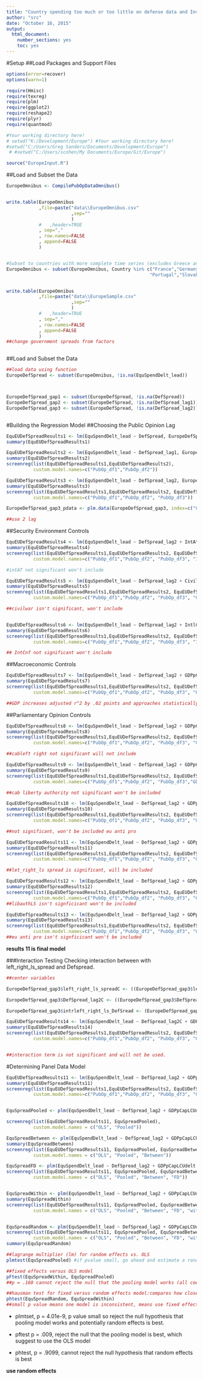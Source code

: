 ```yaml
---
title: "Country spending too much or too little on defense data and Investment spending"
author: "src"
date: "October 16, 2015"
output: 
  html_document: 
    number_sections: yes
    toc: yes
---
```

#Setup
##Load Packages and Support Files
```r
options(error=recover)
options(warn=1)

require(Hmisc)
require(texreg)
require(plm)
require(ggplot2)
require(reshape2)
require(plyr)
require(quantmod)

#Your working directory here!
# setwd("K:/Development/Europe") #Your working directory here!
#setwd("C:/Users/Greg Sanders/Documents/Development/Europe")
 # #setwd("C:/Users/scohen/My Documents/Europe/Git/Europe")

source("EuropeInput.R")

```


##Load and Subset the Data
```r


EuropeOmnibus <- CompilePubOpDataOmnibus()


write.table(EuropeOmnibus
            ,file=paste("data\\EuropeOmnibus.csv"
                        ,sep=""
                        )
            #   ,header=TRUE
            , sep=","
            , row.names=FALSE
            , append=FALSE
            )


#Subset to countries with more complete time series (excludes Greece and Serbia)
EuropeOmnibus <- subset(EuropeOmnibus, Country %in% c("France","Germany","United Kingdom","Italy","Netherlands","Poland",
                                                     "Portugal","Slovakia","Spain","Turkey"))


write.table(EuropeOmnibus
            ,file=paste("data\\EuropeSample.csv"
                        ,sep=""
                        )
            #   ,header=TRUE
            , sep=","
            , row.names=FALSE
            , append=FALSE
            )
##change government spreads from factors



```


##Load and Subset the Data
```r

##load data using function
EuropeDefSpread <- subset(EuropeOmnibus, !is.na(EquSpendDelt_lead))



EuropeDefSpread_gap1 <- subset(EuropeDefSpread, !is.na(DefSpread))
EuropeDefSpread_gap2 <- subset(EuropeDefSpread, !is.na(DefSpread_lag1))
EuropeDefSpread_gap3 <- subset(EuropeDefSpread, !is.na(DefSpread_lag2))



```


#Building the Regression Model
##Choosing the Public Opinion Lag
```r
EquEUDefSpreadResults1 <- lm(EquSpendDelt_lead ~ DefSpread, EuropeDefSpread_gap1) 
summary(EquEUDefSpreadResults1)

EquEUDefSpreadResults2 <- lm(EquSpendDelt_lead ~ DefSpread_lag1, EuropeDefSpread_gap2) 
summary(EquEUDefSpreadResults2)
screenreg(list(EquEUDefSpreadResults1,EquEUDefSpreadResults2),
          custom.model.names=c("PubOp_df1","PubOp_df2"))

EquEUDefSpreadResults3 <- lm(EquSpendDelt_lead ~ DefSpread_lag2, EuropeDefSpread_gap3) 
summary(EquEUDefSpreadResults3)
screenreg(list(EquEUDefSpreadResults1,EquEUDefSpreadResults2, EquEUDefSpreadResults3),
          custom.model.names=c("PubOp_df1","PubOp_df2", "PubOp_df3"))

EuropeDefSpread_gap3_pdata <- plm.data(EuropeDefSpread_gap3, index=c("Country", "Year"))

##use 2 lag
```


##Security Environment Controls
``` r
EquEUDefSpreadResults4 <- lm(EquSpendDelt_lead ~ DefSpread_lag2 + IntAt, EuropeDefSpread_gap3) 
summary(EquEUDefSpreadResults4)
screenreg(list(EquEUDefSpreadResults1,EquEUDefSpreadResults2, EquEUDefSpreadResults3, EquEUDefSpreadResults4),
          custom.model.names=c("PubOp_df1","PubOp_df2", "PubOp_df3", "IntAt"))

#intAT not significant won't include

EquEUDefSpreadResults5 <- lm(EquSpendDelt_lead ~ DefSpread_lag2 + CivilWar, EuropeDefSpread_gap3) 
summary(EquEUDefSpreadResults5)
screenreg(list(EquEUDefSpreadResults1,EquEUDefSpreadResults2, EquEUDefSpreadResults3, EquEUDefSpreadResults5),
          custom.model.names=c("PubOp_df1","PubOp_df2", "PubOp_df3", "CivilWar"))

##civilwar isn't significant, won't include


EquEUDefSpreadResults6 <- lm(EquSpendDelt_lead ~ DefSpread_lag2 + IntlCnf, EuropeDefSpread_gap3) 
summary(EquEUDefSpreadResults6)
screenreg(list(EquEUDefSpreadResults1,EquEUDefSpreadResults2, EquEUDefSpreadResults3, EquEUDefSpreadResults6),
          custom.model.names=c("PubOp_df1","PubOp_df2", "PubOp_df3", "IntCnf"))

## IntCnf not significant won't include


```

##Macroeconomic Controls
```r
EquEUDefSpreadResults7 <- lm(EquSpendDelt_lead ~ DefSpread_lag2 + GDPpCapLCUdelt, EuropeDefSpread_gap3) 
summary(EquEUDefSpreadResults7)
screenreg(list(EquEUDefSpreadResults1,EquEUDefSpreadResults2, EquEUDefSpreadResults3, EquEUDefSpreadResults7),
          custom.model.names=c("PubOp_df1","PubOp_df2", "PubOp_df3", "GDPpc"))

##GDP increases adjusted r^2 by .02 points and approaches statistically significant, will be includee 

```

##Parliamentary Opinion Controls
```r
EquEUDefSpreadResults8 <- lm(EquSpendDelt_lead ~ DefSpread_lag2 + GDPpCapLCUdelt + Cab_left_right, EuropeDefSpread_gap3) 
summary(EquEUDefSpreadResults8)
screenreg(list(EquEUDefSpreadResults1,EquEUDefSpreadResults2, EquEUDefSpreadResults3, EquEUDefSpreadResults7, EquEUDefSpreadResults8),
          custom.model.names=c("PubOp_df1","PubOp_df2", "PubOp_df3", "GDPpCapLCUdelt", "Cableftright"))

##cableft right not significant will not include

EquEUDefSpreadResults9 <- lm(EquSpendDelt_lead ~ DefSpread_lag2 + GDPpCapLCUdelt + Cab_liberty_authority, EuropeDefSpread_gap3) 
summary(EquEUDefSpreadResults9)
screenreg(list(EquEUDefSpreadResults1,EquEUDefSpreadResults2, EquEUDefSpreadResults3, EquEUDefSpreadResults7, EquEUDefSpreadResults9),
          custom.model.names=c("PubOp_df1","PubOp_df2", "PubOp_df3","GDPpCapLCUdelt", "lib_authority"))

##cab liberty authority not significant won't be included

EquEUDefSpreadResults10 <- lm(EquSpendDelt_lead ~ DefSpread_lag2 + GDPpCapLCUdelt + Cab_eu_anti_pro, EuropeDefSpread_gap3) 
summary(EquEUDefSpreadResults10)
screenreg(list(EquEUDefSpreadResults1,EquEUDefSpreadResults2, EquEUDefSpreadResults3, EquEUDefSpreadResults7, EquEUDefSpreadResults10),
          custom.model.names=c("PubOp_df1","PubOp_df2", "PubOp_df3", "GDPpCapLCUdelt", "euAntiPro"))

##not significant, won't be included eu anti pro

EquEUDefSpreadResults11 <- lm(EquSpendDelt_lead ~ DefSpread_lag2 + GDPpCapLCUdelt + left_right_ls_spread, EuropeDefSpread_gap3) 
summary(EquEUDefSpreadResults11)
screenreg(list(EquEUDefSpreadResults1,EquEUDefSpreadResults2, EquEUDefSpreadResults3, EquEUDefSpreadResults7, EquEUDefSpreadResults11),
          custom.model.names=c("PubOp_df1","PubOp_df2", "PubOp_df3", "GDP", "leftrightLS"))

##let_right_ls spread is significant, will be included 

EquEUDefSpreadResults12 <- lm(EquSpendDelt_lead ~ DefSpread_lag2 + GDPpCapLCUdelt + left_right_ls_spread + liberty_authority_ls_spread, EuropeDefSpread_gap3) 
summary(EquEUDefSpreadResults12)
screenreg(list(EquEUDefSpreadResults1,EquEUDefSpreadResults2, EquEUDefSpreadResults3, EquEUDefSpreadResults7, EquEUDefSpreadResults11, EquEUDefSpreadResults12),
          custom.model.names=c("PubOp_df1","PubOp_df2", "PubOp_df3", "GDP", "leftrightLS", "libauthLS"))
##libauthLS isn't signficicant won't be included

EquEUDefSpreadResults13 <- lm(EquSpendDelt_lead ~ DefSpread_lag2 + GDPpCapLCUdelt + left_right_ls_spread + eu_anti_pro_ls_spread, EuropeDefSpread_gap3) 
summary(EquEUDefSpreadResults13)
screenreg(list(EquEUDefSpreadResults1,EquEUDefSpreadResults2, EquEUDefSpreadResults3, EquEUDefSpreadResults7, EquEUDefSpreadResults11, EquEUDefSpreadResults13),
          custom.model.names=c("PubOp_df1","PubOp_df2", "PubOp_df3", "GDP", "leftrightLS", "euantiproLS"))
##eu anti pro isn't signficicant won't be included

```

**results 11 is final model**

###Interaction Testing
Checking interaction between with left_right_ls_spread and Defspread.
``` r

##center variables

EuropeDefSpread_gap3$left_right_ls_spreadC <- ((EuropeDefSpread_gap3$left_right_ls_spread) - mean(EuropeDefSpread_gap3$left_right_ls_spread))

EuropeDefSpread_gap3$DefSpread_lag2C <- ((EuropeDefSpread_gap3$DefSpread_lag2) - mean(EuropeDefSpread_gap3$DefSpread_lag2))

EuropeDefSpread_gap3$intrleft_right_ls_DefSread <- (EuropeDefSpread_gap3$DefSpread_lag2C * EuropeDefSpread_gap3$left_right_ls_spreadC)

EquEUDefSpreadResults14 <- lm(EquSpendDelt_lead ~ DefSpread_lag2C + GDPpCapLCUdelt + left_right_ls_spreadC + intrleft_right_ls_DefSread, EuropeDefSpread_gap3) 
summary(EquEUDefSpreadResults14)
screenreg(list(EquEUDefSpreadResults1,EquEUDefSpreadResults2, EquEUDefSpreadResults3, EquEUDefSpreadResults7, EquEUDefSpreadResults11, EquEUDefSpreadResults14),
          custom.model.names=c("PubOp_df1","PubOp_df2", "PubOp_df3", "GdP", "leftrightLS", "interaction"))


##interaction term is not significant and will not be used. 

```

#Determining Panel Data Model

``` r

EquEUDefSpreadResults11 <- lm(EquSpendDelt_lead ~ DefSpread_lag2 + GDPpCapLCUdelt + left_right_ls_spread, EuropeDefSpread_gap3) 
summary(EquEUDefSpreadResults11)
screenreg(list(EquEUDefSpreadResults1,EquEUDefSpreadResults2, EquEUDefSpreadResults3, EquEUDefSpreadResults7, EquEUDefSpreadResults11),
          custom.model.names=c("PubOp_df1","PubOp_df2", "PubOp_df3", "GDP", "leftrightLS"))


EquSpreadPooled <- plm(EquSpendDelt_lead ~ DefSpread_lag2 + GDPpCapLCUdelt + left_right_ls_spread, data = EuropeDefSpread_gap3_pdata, model = "pooling")

screenreg(list(EquEUDefSpreadResults11, EquSpreadPooled),
          custom.model.names = c("OLS", "Pooled"))

EquSpreadBetween <- plm(EquSpendDelt_lead ~ DefSpread_lag2 + GDPpCapLCUdelt + left_right_ls_spread, data = EuropeDefSpread_gap3_pdata, model = "between")
summary(EquSpreadBetween)
screenreg(list(EquEUDefSpreadResults11, EquSpreadPooled, EquSpreadBetween),
          custom.model.names = c("OLS", "Pooled", "Between"))

EquSpreadFD <- plm(EquSpendDelt_lead ~ DefSpread_lag2 + GDPpCapLCUdelt + left_right_ls_spread, data = EuropeDefSpread_gap3_pdata, model = "fd") ##when variables don't vary from one year to the next, the variable is dropped because the first difference takes difference of the model averaged over time from the original model and for these variables the value would be 0.
screenreg(list(EquEUDefSpreadResults11, EquSpreadPooled, EquSpreadBetween, EquSpreadFD),
          custom.model.names = c("OLS", "Pooled", "Between", "FD"))


EquSpreadWithin <- plm(EquSpendDelt_lead ~ DefSpread_lag2 + GDPpCapLCUdelt + left_right_ls_spread, data =  EuropeDefSpread_gap3_pdata, model = "within")
summary(EquSpreadWithin)
screenreg(list(EquEUDefSpreadResults11, EquSpreadPooled, EquSpreadBetween, EquSpreadFD, EquSpreadWithin),
          custom.model.names = c("OLS", "Pooled", "Between", "FD", "within"))


EquSpreadRandom <- plm(EquSpendDelt_lead ~ DefSpread_lag2 + GDPpCapLCUdelt + left_right_ls_spread, data = EuropeDefSpread_gap3_pdata, model = "random")
screenreg(list(EquEUDefSpreadResults11, EquSpreadPooled, EquSpreadBetween, EquSpreadFD, EquSpreadWithin, EquSpreadRandom),
          custom.model.names = c("OLS", "Pooled", "Between", "FD", "within", "Random"))
summary(EquSpreadRandom)

##lagrange multiplier (lm) for random effects vs. OLS
plmtest(EquSpreadPooled) #if pvalue small, go ahead and estimate a random effects model. "alternative hypothesis, significant effects"

##fixed effects versus OLS model
pFtest(EquSpreadWithin, EquSpreadPooled)
##p = .168 cannot reject the null that the pooling model works (all coefficients for each country should be the same ever year) if p value low, supports the within model(accept alternative hypothesis: significant effects)

##hausman test for fixed versus random effects model:compares how close the coefficients of the model are:
phtest(EquSpreadRandom, EquSpreadWithin)
##small p value means one model is inconsistent, means use fixed effects model b/c that gives you consistent estimates.
```

- plmtset, p = 4.01e-9, p value small so reject the null hypothesis that pooling model works and potentially random effects is best. 

- pftest p = .009, reject the null that the pooling model is best, which suggest to use the OLS model

- phtest, p = .9099, cannot reject the null hypothesis that random effects is best

**use random effects**
